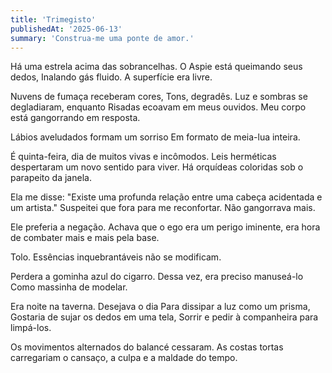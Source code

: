 ```yaml
---
title: 'Trimegisto'
publishedAt: '2025-06-13'
summary: 'Construa-me uma ponte de amor.'
---
```



Há uma estrela acima das sobrancelhas.
O Aspie está queimando seus dedos,
Inalando gás fluido. A superfície era livre.

Nuvens de fumaça receberam cores,
Tons, degradês. Luz e sombras se degladiaram, enquanto
Risadas ecoavam em meus ouvidos.
Meu corpo está gangorrando em resposta.

Lábios aveludados formam um sorriso
Em formato de meia-lua inteira.

É quinta-feira, dia de muitos vivas e incômodos.
Leis herméticas despertaram um novo sentido para viver.
Há orquídeas coloridas sob o parapeito da janela.

Ela me disse: "Existe uma profunda relação entre uma cabeça acidentada e um artista."
Suspeitei que fora para me reconfortar.
Não gangorrava mais.

Ele preferia a negação. Achava que o ego era um perigo iminente, era hora de combater mais e mais pela base.

Tolo. Essências inquebrantáveis não se modificam.

Perdera a gominha azul do cigarro.
Dessa vez, era preciso manuseá-lo
Como massinha de modelar.

Era noite na taverna. Desejava o dia
Para dissipar a luz como um prisma,
Gostaria de sujar os dedos em uma tela,
Sorrir e pedir à companheira para limpá-los.

Os movimentos alternados do balancé cessaram.
As costas tortas carregariam o cansaço, a culpa e a maldade do tempo.